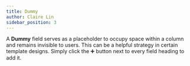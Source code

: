 ```yaml
---
title: Dummy
author: Claire Lin
sidebar_position: 3
---
```



<Reader text="Designer" />

A **Dummy** field serves as a placeholder to occupy space within a column and remains invisible to users. This can be a helpful strategy in certain template designs.
Simply click the :heavy_plus_sign: button next to every field heading to add it.
